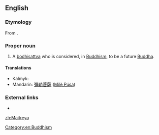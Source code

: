 ==English==

===Etymology===
From {{etyl|sa|en}} {{term|sc=Deva|मैत्रेय|tr=Maitreya|lang=sa}}.

===Proper noun===
{{en-proper noun}}

# A [[bodhisattva]] who is considered, in [[Buddhism]], to be a future [[Buddha]].

====Translations====
{{trans-top|the bodhisatva}}
* Kalmyk: {{t|xal|Мәәдр}}
*Mandarin: [[彌勒菩薩]] ([[Mílè Púsa]])
{{trans-mid}}
{{trans-bottom}}

===External links===
* {{pedialite}}

[[Category:en:Buddhism]]

[[zh:Maitreya]]
